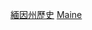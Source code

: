 {{Container category}}
{{United States topic|prefix=:Category:|suffix=各時期歷史}}
{{Commons category|History of Maine by period}}

[[Category:緬因州歷史|]]
[[Category:美国各州各时代历史|Maine]]